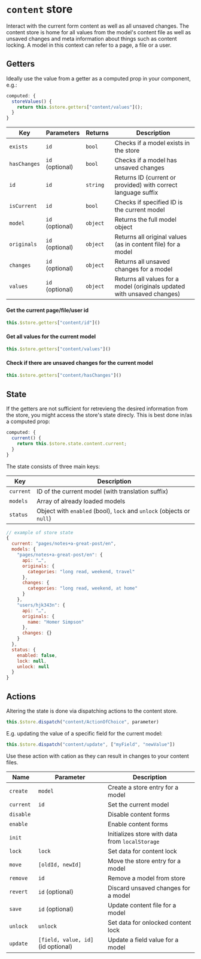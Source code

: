 
<Meta
  title="Internals | $store / content"
/>

# `content` store

Interact with the current form content as well as all unsaved changes. The content store is home for all values from the model's content file as well as unsaved changes and meta information about things such as content locking. A model in this context can refer to a page, a file or a user.


## Getters

Ideally use the value from a getter as a computed prop in your component, e.g.:

```js
computed: {
  storeValues() {
    return this.$store.getters["content/values"]();
  }
}
```

| Key | Parameters | Returns | Description |
|-|-|-|-|
| `exists` | `id` | `bool` | Checks if a model exists in the store |
| `hasChanges`| `id` (optional) | `bool`  | Checks if a model has unsaved changes |
| `id` | `id` | `string` | Returns ID (current or provided) with correct language suffix |
| `isCurrent` |  `id` | `bool` | Checks if specified ID is the current model |
| `model` |  `id` (optional) | `object` | Returns the full model object |
| `originals` |  `id` (optional) | `object` | Returns all original values (as in content file) for a model |
| `changes` |  `id` (optional) | `object` | Returns all unsaved changes for a model |
| `values` | `id` (optional) | `object` | Returns all values for a model (originals updated with unsaved changes) |

#### Get the current page/file/user id
```js
this.$store.getters["content/id"]()
```

#### Get all values for the current model
```js
this.$store.getters["content/values"]()
```

#### Check if there are unsaved changes for the current model
```js
this.$store.getters["content/hasChanges"]()
```


## State

If the getters are not sufficient for retrevieng the desired information from the store, you might access the store's state direcly. This is best done in/as a computed prop:

```js
computed: {
  current() {
    return this.$store.state.content.current;
  }
}
```

The state consists of three main keys:

| Key | Description |
|-|-|
| `current` | ID of the current model (with translation suffix) |
| `models` | Array of already loaded models |
| `status` | Object with `enabled` (bool), `lock` and `unlock` (objects or `null`) |

```js
// example of store state
{
  current: "pages/notes+a-great-post/en",
  models: {
    "pages/notes+a-great-post/en": {
      api: "…",
      originals: {
        categories: "long read, weekend, travel"
      },
      changes: {
        categories: "long read, weekend, at home"
      }
    },
    "users/hjk343n": {
      api: "…",
      originals: {
        name: "Homer Simpson"
      },
      changes: {}
    }
  },
  status: {
    enabled: false,
    lock: null,
    unlock: null
  }
}

```

## Actions

Altering the state is done via dispatching actions to the content store.

```js
this.$store.dispatch("content/ActionOfChoice", parameter)
```

E.g. updating the value of a specific field for the current model:

```js
this.$store.dispatch("content/update", ["myField", "newValue"])
```

Use these action with cation as they can result in changes to your content files.

| Name | Parameter | Description |
|-|-|-|
| `create` | `model` | Create a store entry for a model |
| `current` | `id` | Set the current model |
| `disable ` |  | Disable content forms |
| `enable ` |  | Enable content forms |
| `init` |  | Initializes store with data from `localStorage` |
| `lock` | `lock` | Set data for content lock |
| `move` | `[oldId, newId]` | Move the store entry for a model |
| `remove` | `id` | Remove a model from store |
| `revert` | `id` (optional) | Discard unsaved changes for a model |
|`save`  | `id` (optional) | Update content file for a model |
| `unlock` | `unlock` | Set data for onlocked content lock |
| `update` | `[field, value, id]` (id optional) | Update a field value for a model |
